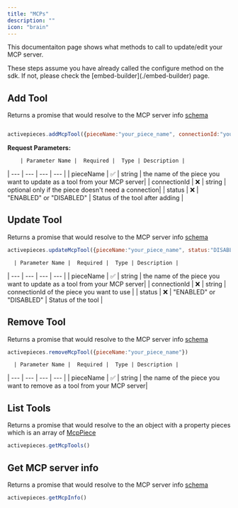 ```yaml
---
title: "MCPs"
description: ""
icon: "brain"
---
```

<Snippet file="enterprise-feature.mdx" />

This documentaiton page shows what methods to call to update/edit your MCP server.

<Tip>
These steps assume you have already called the configure method on the sdk. If not, please check the [embed-builder](./embed-builder) page.
</Tip>


## Add Tool 

Returns a promise that would resolve to the MCP server info [schema](../endpoints/mcp-servers/schema)


```js

activepieces.addMcpTool({pieceName:"your_piece_name", connectionId:"your_connection_id "})

```

 **Request Parameters:**

        | Parameter Name |  Required |  Type | Description |
| --- | --- | --- | --- |
| pieceName | ✅  | string | the name of the piece you want to update as a tool from your MCP server|
| connectionId |  ❌ | string | optional only if the piece doesn't need a connection|
| status |  ❌  | "ENABLED" or "DISABLED" |  Status of the tool after adding |


## Update Tool

Returns a promise that would resolve to the MCP server info [schema](../endpoints/mcp-servers/schema)

```js
activepieces.updateMcpTool({pieceName:"your_piece_name", status:"DISABLED"})
```

      | Parameter Name |  Required |  Type | Description |
| --- | --- | --- | --- |
| pieceName | ✅  | string | the name of the piece you want to update as a tool from your MCP server|
| connectionId |  ❌ | string | connectionId of the piece you want to use |
| status |  ❌  | "ENABLED" or "DISABLED" |  Status of the tool  |

## Remove Tool 

Returns a promise that would resolve to the MCP server info [schema](../endpoints/mcp-servers/schema)

```js
activepieces.removeMcpTool({pieceName:"your_piece_name"})
```

      | Parameter Name |  Required |  Type | Description |
| --- | --- | --- | --- |
| pieceName | ✅  | string | the name of the piece you want to remove as a tool from your MCP server|





## List Tools 

Returns a promise that would resolve to the an object with a property pieces which is an array of [McpPiece](../endpoints/mcp-pieces/schema)

```js
activepieces.getMcpTools()
```

## Get MCP server info 

Returns a promise that would resolve to the MCP server info [schema](../endpoints/mcp-servers/schema)

```js
activepieces.getMcpInfo()
```


